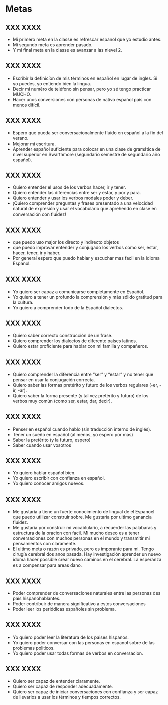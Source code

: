 # Metas

## XXX XXXX

- Mi primero meta en la classe es refrescar espanol que yo estudio antes.  
- Mi segundo meta es aprender pasado.  
- Y mi final meta en la classe es avanzar a las nievel 2.  


## XXX XXXX

- Escribir la definicíon de mis términos en español en lugar de ingles. Si yo puedes, yo entiendo bien la lingua.
- Decir mi numéro de teléfono sin pensar, pero yo sé tengo practicar MUCHO.
- Hacer unos conversiones con personas de nativo español país con menos difícil.

## XXX XXXX

- Espero que pueda ser conversacionalmente fluido en español a la fin del verano.
- Mejorar mi escritura. 
- Aprender español suficiente para colocar en una clase de gramática de nivel superior en Swarthmore (segundario semestre de segundario año español). 

## XXX XXXX

- Quiero entender el usos de los verbos hacer, ir y tener.
- Quiero entender las diferencias entre ser y estar, y por y para.
- Quiero entender y usar los verbos modales poder y deber.
- ¡Quiero comprender preguntas y frases presentado a una velocidad natural de expresión y usar el vocabulario que aprehendo en clase en conversación con fluidez!

## XXX XXXX

- que puedo uso major los directo y indirecto objetos
- que puedo improvar entender y conjugado los verbos como ser, estar, hacer, tener, ir y haber.
- Por general espero que puedo hablar y escuchar mas facil en la idioma Espanol.

## XXX XXXX

- Yo quiero ser capaz a comunicarse completamente en Español.
- Yo quiero a tener un profundo la comprensión y más sólido gratitud para la cultura.
- Yo quiero a comprender todo de la Español dialectos.

## XXX XXXX

- Quiero saber correcto construcción de un frase.
- Quiero comprender los dialectos de diferente países latinos.
- Quiero estar proficiente para hablar con mi familia y compañeros.

## XXX XXXX

- Quiero comprender la diferencia entre "ser" y "estar" y no tener que pensar en usar la conjugación correcta.
- Quiero saber las formas pretérito y futuro de los verbos regulares (-er, -ir, -ar).
- Quiero saber la forma presente (y tal vez pretérito y futuro) de los verbos muy común (como ser, estar, dar, decir).

## XXX XXXX

- Penser en español cuando hablo (sin traducción interno de inglés). 
- Tener un sueño en español (al menos, yo espero por más)
- Saber la pretérito (y la futuro, espero)
- Saber cuando usar vosotros 

## XXX XXXX

- Yo quiero hablar español bien.
- Yo quiero escribir con confianza en español.
- Yo quiero conocer amigos nuevos.

## XXX XXXX

- Me gustaría a tiene un fuerte conocimiento de lingual de el Espanoel que puedo utilizar construir sobre. Me gustaría por ultimo ganancia fluidez.
- Me gustaria por construir mi vocablulario, a recuerder las palabaras y  estructura de la oracion con facil.  Mi mucho deseo es a tener conversaciones con muchos personas en el mundo y transmitir mi pensamientos con claramente.
- El ultimo meta o razón es privado, pero es imporante para mi. Tengo cirugía cerebral dos anos pasada. Hay investigación aprender un nuevo idoma hacer possible crear nuevo caminos en el cerebral.  La esperanza es a compensar para areas dano.

## XXX XXXX

- Poder comprender de conversaciones naturales entre las personas des país hispanohablantes.
- Poder contribuir de manera significativo a estos conversaciones
- Poder leer los periódicas españoles sin problema.

## XXX XXXX

- Yo quiero poder leer la literatura de los paises 
hispanos.
- Yo quiero poder conversar con las personas en espanol sobre de las problemas politicos.
- Yo quiero poder usar todas formas de verbos en conversacion.

## XXX XXXX

- Quiero ser capaz de entender claramente. 
- Quiero ser capaz de responder adecuadamente.
- Quiero ser capaz de iniciar conversaciones con confianza y ser capaz de llevarlos a usar los términos y tiempos correctos.
